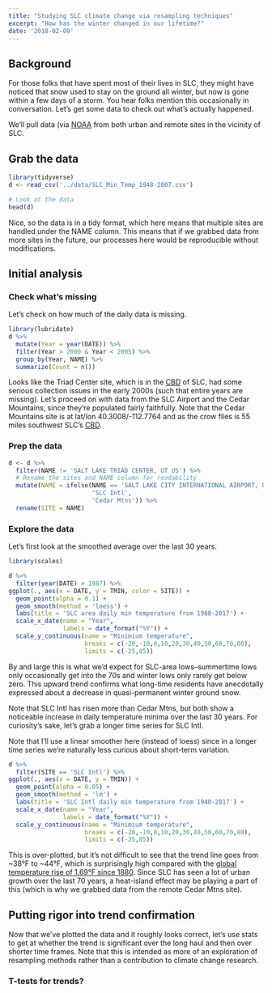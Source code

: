 ```yaml
---
title: "Studying SLC climate change via resampling techniques"
excerpt: "How has the winter changed in our lifetime?"
date: '2018-02-09'
---
```


## Background

For those folks that have spent most of their lives in SLC, they might have noticed that snow used to stay on the ground all winter, but now is gone within a few days of a storm. You hear folks mention this occasionally in conversation. Let's get some data to check out what's actually happened.

We'll pull data (via [NOAA](https://www.ncdc.noaa.gov/cdo-web/datatools/findstation) from both urban and remote sites in the vicinity of SLC.

## Grab the data

```r
library(tidyverse)
d <- read_csv('../data/SLC_Min_Temp_1948-2007.csv')

# Look at the data
head(d)
```

Nice, so the data is in a tidy format, which here means that multiple sites are handled under the NAME column. This means that if we grabbed data from more sites in the future, our processes here would be reproducible without modifications.

## Initial analysis

### Check what's missing

Let's check on how much of the daily data is missing.

```r
library(lubridate)
d %>%
  mutate(Year = year(DATE)) %>% 
  filter(Year > 2000 & Year < 2005) %>% 
  group_by(Year, NAME) %>% 
  summarize(Count = n())
```

Looks like the Triad Center site, which is in the [CBD](https://en.wikipedia.org/wiki/Central_business_district) of SLC, had some serious collection issues in the early 2000s (such that entire years are missing). Let's proceed on with data from the SLC Airport and the Cedar Mountains, since they're populated fairly faithfully. Note that the Cedar Mountains site is at lat/lon 40.3008/-112.7764 and as the crow flies is 55 miles southwest SLC's [CBD](https://en.wikipedia.org/wiki/Central_business_district).

### Prep the data

```r
d <- d %>%
  filter(NAME != 'SALT LAKE TRIAD CENTER, UT US') %>% 
  # Rename the sites and NAME column for readability
  mutate(NAME = ifelse(NAME == 'SALT LAKE CITY INTERNATIONAL AIRPORT, UT US',
                       'SLC Intl',
                       'Cedar Mtns')) %>% 
  rename(SITE = NAME)
```


### Explore the data

Let's first look at the smoothed average over the last 30 years.

```r
library(scales)

d %>% 
  filter(year(DATE) > 1987) %>% 
ggplot(., aes(x = DATE, y = TMIN, color = SITE)) +
  geom_point(alpha = 0.1) +
  geom_smooth(method = 'loess') +
  labs(title = 'SLC area daily min temperature from 1988-2017') +
  scale_x_date(name = "Year",
               labels = date_format("%Y")) +
  scale_y_continuous(name = "Minimium temperature",
                     breaks = c(-20,-10,0,10,20,30,40,50,60,70,80),
                     limits = c(-25,85))
```

By and large this is what we'd expect for SLC-area lows--summertime lows only occasionally get into the 70s and winter lows only rarely get below zero. This upward trend confirms what long-time residents have anecdotally expressed about a decrease in quasi-permanent winter ground snow.

Note that SLC Intl has risen more than Cedar Mtns, but both show a noticeable increase in daily temperature minima over the last 30 years. For curiosity's sake, let's grab a longer time series for SLC Intl.

Note that I'll use a linear smoother here (instead of loess) since in a longer time series we're naturally less curious about short-term variation.

```r

d %>% 
  filter(SITE == 'SLC Intl') %>%
ggplot(., aes(x = DATE, y = TMIN)) +
  geom_point(alpha = 0.05) +
  geom_smooth(method = 'lm') +
  labs(title = 'SLC Intl daily min temperature from 1948-2017') +
  scale_x_date(name = "Year",
               labels = date_format("%Y")) +
  scale_y_continuous(name = "Minimium temperature",
                     breaks = c(-20,-10,0,10,20,30,40,50,60,70,80),
                     limits = c(-25,85))

```

This is over-plotted, but it's not difficult to see that the trend line goes from ~38°F to ~44°F, which is surprisingly high compared with the [global temperature rise of 1.69°F since 1880](https://www.climate.gov/news-features/understanding-climate/climate-change-global-temperature). Since SLC has seen a lot of urban growth over the last 70 years, a heat-island effect may be playing a part of this (which is why we grabbed data from the remote Cedar Mtns site). 

## Putting rigor into trend confirmation

Now that we've plotted the data and it roughly looks correct, let's use stats to get at whether the trend is significant over the long haul and then over shorter time frames. Note that this is intended as more of an exploration of resampling methods rather than a contribution to climate change research.

### T-tests for trends?


